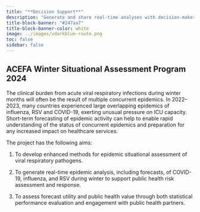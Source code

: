 ```yaml
---
title: "**Decision Support**"
description: "Generate and share real-time analyses with decision-makers and the public in Australia and New Zealand."
title-block-banner: "#247aa7"
title-block-banner-color: white
image: ../images/vdarkblue-route.png
toc: false
sidebar: false
---
```


## ACEFA Winter Situational Assessment Program 2024

The clinical burden from acute viral respiratory infections during winter months will often be the result of multiple concurrent epidemics. 
In 2022–2023, many countries experienced large overlapping epidemics of influenza, RSV and COVID-19, exerting unusual pressure on ICU capacity. 
Short-term forecasting of epidemic activity can help to enable rapid understanding of the status of concurrent epidemics and preparation for any increased impact on healthcare services.

The project has the following aims:

1. To develop enhanced methods for epidemic situational assessment of viral respiratory pathogens.

2. To generate real-time epidemic analysis, including forecasts, of COVID-19, influenza, and RSV during winter to support public health risk assessment and response.

3. To assess forecast utility and public health value through both statistical performance evaluation and engagement with public health partners. 